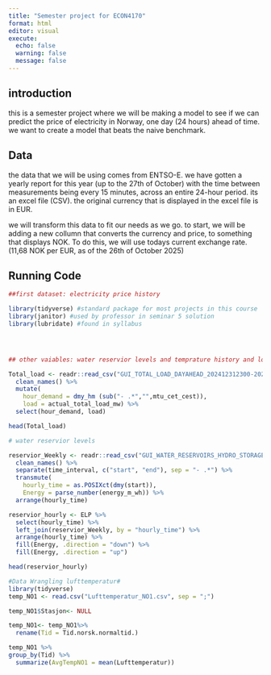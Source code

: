 ---
title: "Semester project for ECON4170"
format: html
editor: visual
execute: 
  echo: false
  warning: false
  message: false
---

## introduction

this is a semester project where we will be making a model to see if we can predict the price of electricity in Norway, one day (24 hours) ahead of time. we want to create a model that beats the naive benchmark.

## Data

the data that we will be using comes from ENTSO-E. we have gotten a yearly report for this year (up to the 27th of October) with the time between measurements being every 15 minutes, across an entire 24-hour period. its an excel file (CSV). the original currency that is displayed in the excel file is in EUR.

we will transform this data to fit our needs as we go. to start, we will be adding a new collumn that converts the currency and price, to something that displays NOK. To do this, we will use todays current exchange rate. (11,68 NOK per EUR, as of the 26th of October 2025)

## Running Code

```{r}

##first dataset: electricity price history

library(tidyverse) #standard package for most projects in this course
library(janitor) #used by professor in seminar 5 solution
library(lubridate) #found in syllabus




## other vaiables: water reservior levels and temprature history and load

Total_load <- readr::read_csv("GUI_TOTAL_LOAD_DAYAHEAD_202412312300-202512312300.csv") %>%
  clean_names() %>%
  mutate(
    hour_demand = dmy_hm (sub("- .*","",mtu_cet_cest)),
    load = actual_total_load_mw) %>%
  select(hour_demand, load)

head(Total_load)

# water reservior levels

reservior_Weekly <- readr::read_csv("GUI_WATER_RESERVOIRS_HYDRO_STORAGE_202412312300-202512312300.csv") %>% 
  clean_names() %>%
  separate(time_interval, c("start", "end"), sep = "- .*") %>%
  transmute(
    hourly_time = as.POSIXct(dmy(start)),
    Energy = parse_number(energy_m_wh)) %>%
  arrange(hourly_time)

reservior_hourly <- ELP %>%
  select(hourly_time) %>%
  left_join(reservior_Weekly, by = "hourly_time") %>%
  arrange(hourly_time) %>%
  fill(Energy, .direction = "down") %>%
  fill(Energy, .direction = "up")

head(reservior_hourly)


```

```{r}
#Data Wrangling lufttemperatur#
library(tidyverse)
temp_NO1 <- read.csv("Lufttemperatur_NO1.csv", sep = ";")

temp_NO1$Stasjon<- NULL

temp_NO1<- temp_NO1%>%
  rename(Tid = Tid.norsk.normaltid.)

temp_NO1 %>%
group_by(Tid) %>%
  summarize(AvgTempNO1 = mean(Lufttemperatur))
```
